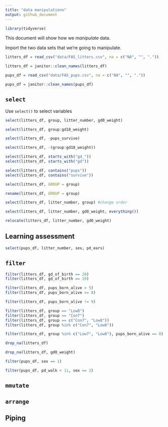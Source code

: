 ```yaml
---
title: "data manipulationn"
output: github_document
---
```


```r
library(tidyverse)
```

This document will show how we *manipulate* data.

Import the two data sets that we're going to manipulate.

```r
litters_df = read_csv("data/FAS_litters.csv", na = c("NA", "", "."))

litters_df = janitor::clean_names(litters_df)

pups_df = read_csv("data/FAS_pups.csv", na = c("NA", "", "."))

pups_df = janitor::clean_names(pups_df)
```

## `select`

Use `select()` to select variables

```r
select(litters_df, group, litter_number, gd0_weight)
```

```r
select(litters_df, group:gd18_weight)
```

```r
select(litters_df, -pups_survive)
```

```r
select(litters_df, -(group:gd18_weight))
```

```r
select(litters_df, starts_with("gd_"))
select(litters_df, starts_with("gd"))

select(litters_df, contains("pups"))
select(litters_df, contains("survive"))
```

```r
select(litters_df, GROUP = group)

rename(litters_df, GROUP = group)

select(litters_df, litter_number, group) #change order

select(litters_df, litter_number, gd0_weight, everything())

relocate(litters_df, litter_number, gd0_weight)
```

## Learning assessment

```r
select(pups_df, litter_number, sex, pd_ears)
```

## `filter`

```r
filter(litters_df, gd_of_birth == 20)
filter(litters_df, gd_of_birth == 19)
```

```r
filter(litters_df, pups_born_alive > 5)
filter(litters_df, pups_born_alive >= 8)
```

```r
filter(litters_df, pups_born_alive != 9)
```

```r
filter(litters_df, group == "Low8")
filter(litters_df, group == "Con7")
filter(litters_df, group == c("Con7", "Low8"))
filter(litters_df, group %in% c("Con7", "Low8"))
```

```r
filter(litters_df, group %in% c("Low7", "Low8"), pups_born_alive == 8)
```

```r
drop_na(litters_df)

drop_na(litters_df, gd0_weight)
```

```r
filter(pups_df, sex == 1)

filter(pups_df, pd_walk < 11, sex == 2)
```


## `mmutate`



## `arrange`





## Piping








